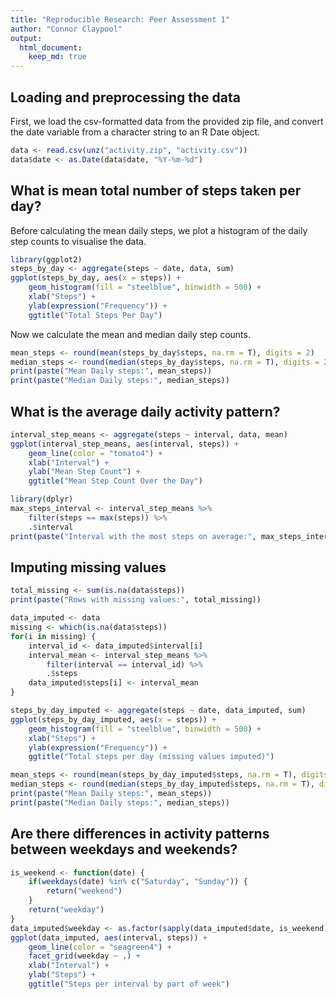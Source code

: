 ```yaml
---
title: "Reproducible Research: Peer Assessment 1"
author: "Connor Claypool"
output: 
  html_document:
    keep_md: true
---
```



## Loading and preprocessing the data

First, we load the csv-formatted data from the provided zip file, and convert
the date variable from a character string to an R Date object.

```r
data <- read.csv(unz("activity.zip", "activity.csv"))
data$date <- as.Date(data$date, "%Y-%m-%d")
```


## What is mean total number of steps taken per day?

Before calculating the mean daily steps, we plot a histogram of the daily step
counts to visualise the data.

```r
library(ggplot2)
steps_by_day <- aggregate(steps ~ date, data, sum)
ggplot(steps_by_day, aes(x = steps)) + 
    geom_histogram(fill = "steelblue", binwidth = 500) +
    xlab("Steps") +
    ylab(expression("Frequency")) +
    ggtitle("Total Steps Per Day")
```

Now we calculate the mean and median daily step counts.
```r
mean_steps <- round(mean(steps_by_day$steps, na.rm = T), digits = 2)
median_steps <- round(median(steps_by_day$steps, na.rm = T), digits = 2)
print(paste("Mean Daily steps:", mean_steps))
print(paste("Median Daily steps:", median_steps))
```

## What is the average daily activity pattern?

```r
interval_step_means <- aggregate(steps ~ interval, data, mean)
ggplot(interval_step_means, aes(interval, steps)) +
    geom_line(color = "tomato4") +
    xlab("Interval") +
    ylab("Mean Step Count") +
    ggtitle("Mean Step Count Over the Day")
```

```r
library(dplyr)
max_steps_interval <- interval_step_means %>% 
    filter(steps == max(steps)) %>% 
    .$interval
print(paste("Interval with the most steps on average:", max_steps_interval))
```


## Imputing missing values

```r
total_missing <- sum(is.na(data$steps))
print(paste("Rows with missing values:", total_missing))
```

```r
data_imputed <- data
missing <- which(is.na(data$steps))
for(i in missing) {
    interval_id <- data_imputed$interval[i]
    interval_mean <- interval_step_means %>%
        filter(interval == interval_id) %>%
        .$steps
    data_imputed$steps[i] <- interval_mean
}
```

```r
steps_by_day_imputed <- aggregate(steps ~ date, data_imputed, sum)
ggplot(steps_by_day_imputed, aes(x = steps)) + 
    geom_histogram(fill = "steelblue", binwidth = 500) +
    xlab("Steps") +
    ylab(expression("Frequency")) +
    ggtitle("Total steps per day (missing values imputed)")
```

```r
mean_steps <- round(mean(steps_by_day_imputed$steps, na.rm = T), digits = 2)
median_steps <- round(median(steps_by_day_imputed$steps, na.rm = T), digits = 2)
print(paste("Mean Daily steps:", mean_steps))
print(paste("Median Daily steps:", median_steps))
```

## Are there differences in activity patterns between weekdays and weekends?

```r
is_weekend <- function(date) {
    if(weekdays(date) %in% c("Saturday", "Sunday")) {
        return("weekend")
    }
    return("weekday")
}
data_imputed$weekday <- as.factor(sapply(data_imputed$date, is_weekend))
ggplot(data_imputed, aes(interval, steps)) + 
    geom_line(color = "seagreen4") + 
    facet_grid(weekday ~ .) +
    xlab("Interval") +
    ylab("Steps") +
    ggtitle("Steps per interval by part of week")
```
